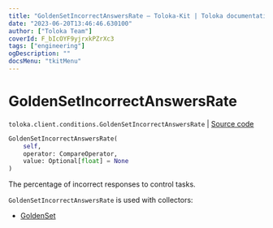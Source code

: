 ```yaml
---
title: "GoldenSetIncorrectAnswersRate — Toloka-Kit | Toloka documentation"
date: "2023-06-20T13:46:46.630100"
author: ["Toloka Team"]
coverId: F_bIcOYF9yjrxkPZrXc3
tags: ["engineering"]
ogDescription: ""
docsMenu: "tkitMenu"
---
```


# GoldenSetIncorrectAnswersRate

`toloka.client.conditions.GoldenSetIncorrectAnswersRate` | [Source code](https://github.com/Toloka/toloka-kit/blob/v1.2.0/src/client/conditions.py#L207)

```python
GoldenSetIncorrectAnswersRate(
    self,
    operator: CompareOperator,
    value: Optional[float] = None
)
```

The percentage of incorrect responses to control tasks.

`GoldenSetIncorrectAnswersRate` is used with collectors:
- [GoldenSet](/docs/toloka-kit/reference/toloka.client.collectors.GoldenSet)